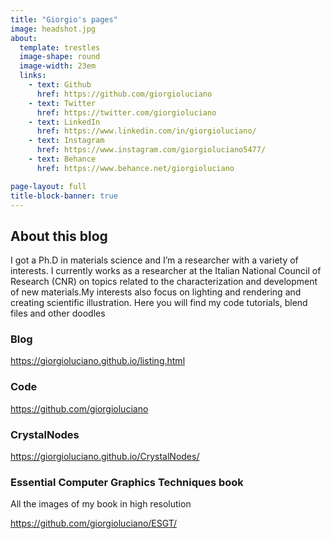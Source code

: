 ```yaml
---
title: "Giorgio's pages"
image: headshot.jpg
about:
  template: trestles
  image-shape: round
  image-width: 23em
  links:
    - text: Github
      href: https://github.com/giorgioluciano
    - text: Twitter
      href: https://twitter.com/giorgioluciano
    - text: LinkedIn
      href: https://www.linkedin.com/in/giorgioluciano/
    - text: Instagram
      href: https://www.instagram.com/giorgioluciano5477/
    - text: Behance
      href: https://www.behance.net/giorgioluciano

page-layout: full
title-block-banner: true
---
```


## About this blog

I got a Ph.D in materials science and I'm a researcher with a variety of interests. I currently works as a researcher at the Italian National Council of Research (CNR) on topics related to the characterization and development of new materials.My interests also focus on lighting and rendering and creating scientific illustration. Here you will find my code tutorials, blend files and other doodles

### Blog


<https://giorgioluciano.github.io/listing.html>

### Code

<https://github.com/giorgioluciano>

### CrystalNodes

<https://giorgioluciano.github.io/CrystalNodes/>

### Essential Computer Graphics Techniques book

All the images of my book in high resolution

<https://github.com/giorgioluciano/ESGT/>

